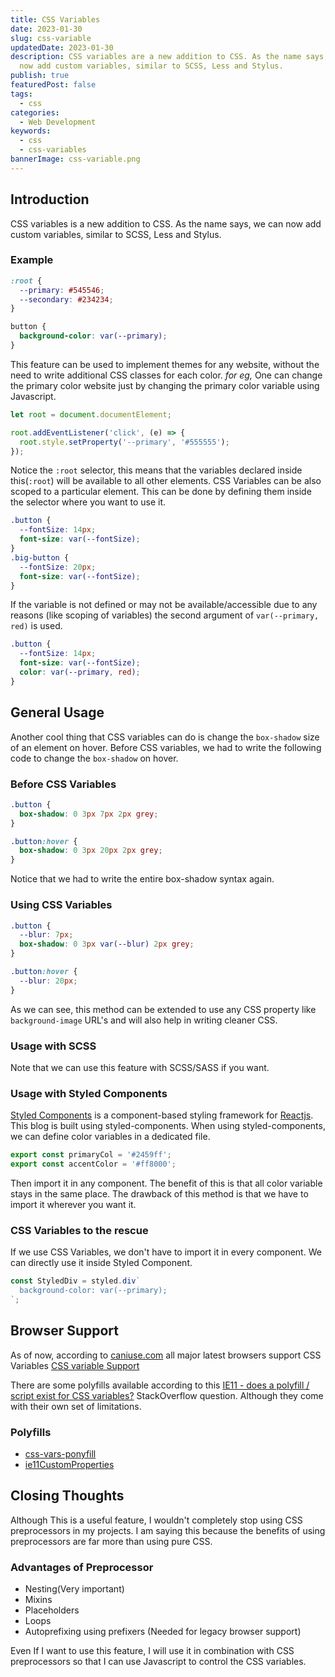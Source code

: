 ```yaml
---
title: CSS Variables
date: 2023-01-30
slug: css-variable
updatedDate: 2023-01-30
description: CSS variables are a new addition to CSS. As the name says, we can
  now add custom variables, similar to SCSS, Less and Stylus.
publish: true
featuredPost: false
tags:
  - css
categories:
  - Web Development
keywords:
  - css
  - css-variables
bannerImage: css-variable.png
---
```


## Introduction

CSS variables is a new addition to CSS. As the name says, we can now add custom variables, similar to SCSS, Less and Stylus.

### Example

```css
:root {
  --primary: #545546;
  --secondary: #234234;
}

button {
  background-color: var(--primary);
}
```

This feature can be used to implement themes for any website, without the need to write additional CSS classes for each color.
_for eg,_ One can change the primary color website just by changing the primary color variable using Javascript.

```javascript
let root = document.documentElement;

root.addEventListener('click', (e) => {
  root.style.setProperty('--primary', '#555555');
});
```

Notice the `:root` selector, this means that the variables declared inside this(`:root`) will be available to all other elements.
CSS Variables can be also scoped to a particular element. This can be done by defining them inside the selector where you want to use it.

```css
.button {
  --fontSize: 14px;
  font-size: var(--fontSize);
}
.big-button {
  --fontSize: 20px;
  font-size: var(--fontSize);
}
```

If the variable is not defined or may not be available/accessible due to any reasons (like scoping of variables) the second argument of `var(--primary, red)` is used.

```css
.button {
  --fontSize: 14px;
  font-size: var(--fontSize);
  color: var(--primary, red);
}
```

## General Usage

Another cool thing that CSS variables can do is change the `box-shadow` size of an element on hover.
Before CSS variables, we had to write the following code to change the `box-shadow` on hover.

### Before CSS Variables

```css
.button {
  box-shadow: 0 3px 7px 2px grey;
}

.button:hover {
  box-shadow: 0 3px 20px 2px grey;
}
```

Notice that we had to write the entire box-shadow syntax again.

### Using CSS Variables

```css
.button {
  --blur: 7px;
  box-shadow: 0 3px var(--blur) 2px grey;
}

.button:hover {
  --blur: 20px;
}
```

As we can see, this method can be extended to use any CSS property like `background-image` URL's and will also help in writing cleaner CSS.

### Usage with SCSS

Note that we can use this feature with SCSS/SASS if you want.

### Usage with Styled Components

[Styled Components](https://www.styled-components.com/) is a component-based styling framework for [Reactjs](https://www.reactjs.org). This blog is built using styled-components. When using styled-components, we can define color variables in a dedicated file.

```javascript
export const primaryCol = '#2459ff';
export const accentColor = '#ff8000';
```

Then import it in any component. The benefit of this is that all color variable stays in the same place. The drawback of this method is that we have to import it wherever you want it.

### CSS Variables to the rescue

If we use CSS Variables, we don't have to import it in every component. We can directly use it inside Styled Component.

```javascript
const StyledDiv = styled.div`
  background-color: var(--primary);
`;
```

## Browser Support

As of now, according to [caniuse.com](https://caniuse.com) all major latest browsers
support CSS Variables [CSS variable Support](https://caniuse.com/#feat=css-variables)

There are some polyfills available according to this [IE11 - does a polyfill / script exist for CSS variables?](https://stackoverflow.com/questions/46429937/ie11-does-a-polyfill-script-exist-for-css-variables) StackOverflow question. Although they come with their own set of limitations.

### Polyfills

- [css-vars-ponyfill](https://jhildenbiddle.github.io/css-vars-ponyfill/#/)
- [ie11CustomProperties](https://github.com/nuxodin/ie11CustomProperties)

## Closing Thoughts

Although This is a useful feature, I wouldn't completely stop using CSS preprocessors in my projects. I am saying this because the benefits of using preprocessors are far more than using pure CSS.

### Advantages of Preprocessor

- Nesting(Very important)
- Mixins
- Placeholders
- Loops
- Autoprefixing using prefixers (Needed for legacy browser support)

Even If I want to use this feature, I will use it in combination with CSS preprocessors so that I can use Javascript to control the CSS variables.
